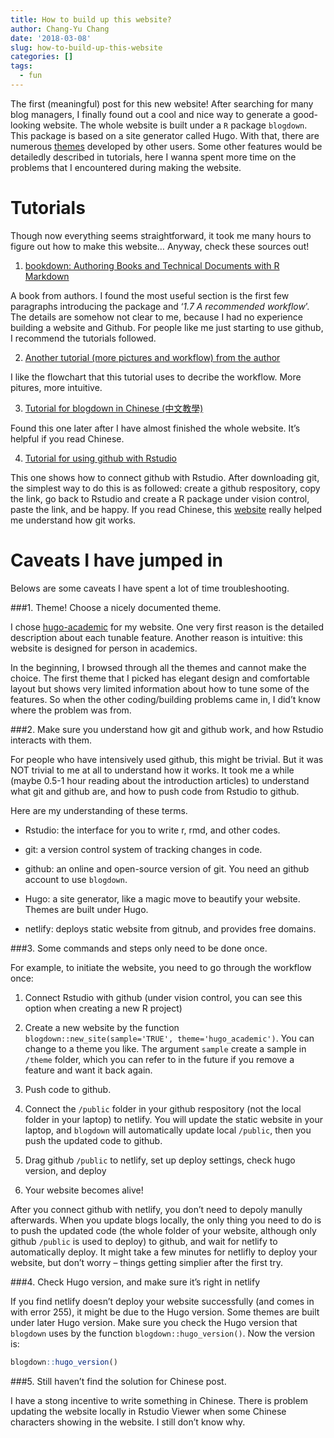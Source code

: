 ```yaml
---
title: How to build up this website?
author: Chang-Yu Chang
date: '2018-03-08'
slug: how-to-build-up-this-website
categories: []
tags:
  - fun
---
```


The first (meaningful) post for this new website! After searching for many blog managers, I finally found out a cool and nice way to generate a good-looking website. The whole website is built under a `R` package `blogdown`. This package is based on a site generator called Hugo. With that, there are numerous [themes]( http://themes.gohugo.io) developed by other users. Some other features would be detailedly described in tutorials, here I wanna spent more time on the problems that I encountered during making the website.


# Tutorials
Though now everything seems straightforward, it took me many hours to figure out how to make this website... Anyway, check these sources out!

1. [bookdown: Authoring Books and Technical Documents with R Markdown](https://bookdown.org/yihui/bookdown/)

A book from authors. I found the most useful section is the first few paragraphs introducing the package and '*1.7 A recommended workflow*'. The details are somehow not clear to me, because I had no experience building a website and Github. For people like me just starting to use github, I recommend the tutorials followed.

2. [Another tutorial (more pictures and workflow) from the author](https://alison.rbind.io/post/up-and-running-with-blogdown/)

I like the flowchart that this tutorial uses to decribe the workflow. More pitures, more intuitive.

3. [Tutorial for blogdown in Chinese (中文教學)](https://cosx.org/2018/01/build-blog-with-blogdown-hugo-netlify-github/)

Found this one later after I have almost finished the whole website. It's helpful if you read Chinese.

4. [Tutorial for using github with Rstudio](https://support.rstudio.com/hc/en-us/articles/200532077-Version-Control-with-Git-and-SVN)

This one shows how to connect github with Rstudio. After downloading git, the simplest way to do this is as followed: create a github respository, copy the link, go back to Rstudio and create a R package under vision control, paste the link, and be happy. If you read Chinese, this [website](https://hellolynn.hpd.io/2017/01/18/git%E6%96%B0%E6%89%8B%E5%85%A5%E9%96%80%E6%95%99%E5%AD%B8-part-1/) really helped me understand how git works. 


# Caveats I have jumped in 

Belows are some caveats I have spent a lot of time troubleshooting. 

###1. Theme! Choose a nicely documented theme.

I chose [hugo-academic](https://github.com/gcushen/hugo-academic/) for my website. One very first reason is the detailed description about each tunable feature. Another reason is intuitive: this website is designed for person in academics.

In the beginning, I browsed through all the themes and cannot make the choice. The first theme that I picked has elegant design and comfortable layout but shows very limited information about how to tune some of the features. So when the other coding/building problems came in, I did't know where the problem was from.


###2. Make sure you understand how git and github work, and how Rstudio interacts with them.

For people who have intensively used github, this might be trivial. But it was NOT trivial to me at all to understand how it works. It took me a while (maybe 0.5-1 hour reading about the introduction articles) to understand what git and github are, and how to push code from Rstudio to github. 

Here are my understanding of these terms. 

- Rstudio: the interface for you to write r, rmd, and other codes.

- git: a version control system of tracking changes in code. 

- github: an online and open-source version of git. You need an github account to use `blogdown`.

- Hugo: a site generator, like a magic move to beautify your website. Themes are built under Hugo.

- netlify: deploys static website from gitnub, and provides free domains.


###3. Some commands and steps only need to be done once.

For example, to initiate the website, you need to go through the workflow once: 
  
  1. Connect Rstudio with github (under vision control, you can see this option when creating a new R project) 
  
  2. Create a new website by the function `blogdown::new_site(sample='TRUE', theme='hugo_academic')`. You can change to a theme you like. The argument `sample` create a sample in `/theme` folder, which you can refer to in the future if you remove a feature and want it back again.
  
  3. Push code to github.
  
  4. Connect the `/public` folder in your github respository (not the local folder in your laptop) to netlify. You will update the static website in your laptop, and `blogdown` will automatically update local `/public`, then you push the updated code to github.
  
  5. Drag github `/public` to netlify, set up deploy settings, check hugo version, and deploy
  
  6. Your website becomes alive!

After you connect github with netlify, you don't need to depoly manully afterwards. When you update blogs locally, the only thing you need to do is to push the updated code (the whole folder of your website, although only github `/public` is used to deploy) to github, and wait for netlify to automatically deploy. It might take a few minutes for netlifly to deploy your website, but don't worry -- things getting simplier after the first try.

###4. Check Hugo version, and make sure it's right in netlify

If you find netlify doesn't deploy your website successfully (and comes in with error 255), it might be due to the Hugo version. Some themes are built under later Hugo version. Make sure you check the Hugo version that `blogdown` uses by the function `blogdown::hugo_version()`. Now the version is: 
```r
blogdown::hugo_version()
```


###5. Still haven't find the solution for Chinese post. 

I have a stong incentive to write something in Chinese. There is problem updating the website locally in Rstudio Viewer when some Chinese characters showing in the website. I still don't know why.











